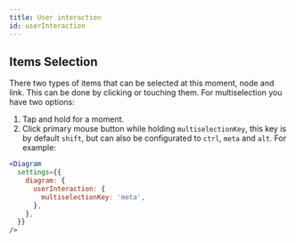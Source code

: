 ```yaml
---
title: User interaction
id: userInteraction
---
```


## Items Selection

There two types of items that can be selected at this moment, node and link. This can be done by clicking or touching them.
For multiselection you have two options:

1. Tap and hold for a moment.
2. Click primary mouse button while holding `multiselectionKey`, this key is by default `shift`, but can also be configurated to `ctrl`, `meta` and `alt`. For example:

```jsx
<Diagram
  settings={{
    diagram: {
      userInteraction: {
        multiselectionKey: 'meta',
      },
    },
  }}
/>
```

